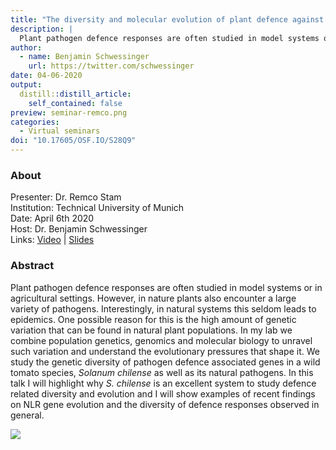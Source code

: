 ```yaml
---
title: "The diversity and molecular evolution of plant defence against pathogens in nature"
description: |
  Plant pathogen defence responses are often studied in model systems or in agricultural settings. However, in nature plants also encounter a large variety of pathogens. Interestingly, in natural systems this seldom leads to epidemics. One possible reason for this is the high amount of genetic variation that can be found in natural plant populations. 
author:
  - name: Benjamin Schwessinger
    url: https://twitter.com/schwessinger
date: 04-06-2020
output:
  distill::distill_article:
    self_contained: false
preview: seminar-remco.png
categories:
  - Virtual seminars
doi: "10.17605/OSF.IO/S28Q9"
---
```


### About

Presenter: Dr. Remco Stam\
Institution: Technical University of Munich\
Date: April 6th 2020\
Host: Dr. Benjamin Schwessinger\
Links: [Video](https://youtu.be/xaUz_68jwHk) \| [Slides](https://doi.org/10.17605/OSF.IO/S28Q9)

### Abstract

Plant pathogen defence responses are often studied in model systems or in agricultural settings.
However, in nature plants also encounter a large variety of pathogens. Interestingly, in natural systems this seldom leads to epidemics.
One possible reason for this is the high amount of genetic variation that can be found in natural plant populations.
In my lab we combine population genetics, genomics and molecular biology to unravel such variation and understand the evolutionary pressures that shape it.
We study the genetic diversity of pathogen defence associated genes in a wild tomato species, *Solanum chilense* as well as its natural pathogens.
In this talk I will highlight why *S. chilense* is an excellent system to study defence related diversity and evolution and I will show examples of recent findings on NLR gene evolution and the diversity of defence responses observed in general.

![](seminar-remco.png)
